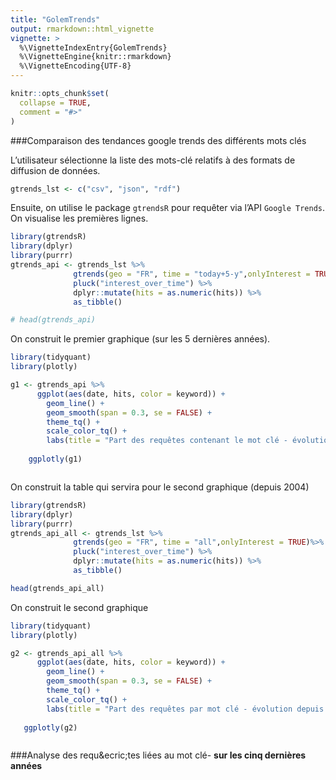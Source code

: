 ```yaml
---
title: "GolemTrends"
output: rmarkdown::html_vignette
vignette: >
  %\VignetteIndexEntry{GolemTrends}
  %\VignetteEngine{knitr::rmarkdown}
  %\VignetteEncoding{UTF-8}
---
```


```r
knitr::opts_chunk$set(
  collapse = TRUE,
  comment = "#>"
)
```


###Comparaison des tendances google trends des différents mots clés    


L'utilisateur s&eacute;lectionne la liste des mots-cl&eacute; relatifs &agrave; des formats de diffusion de donn&eacute;es.

```r
gtrends_lst <- c("csv", "json", "rdf")

```

Ensuite, on utilise le package `gtrendsR` pour requ&ecirc;ter via l'API `Google Trends`. On visualise les premi&egrave;res lignes.

```r
library(gtrendsR)
library(dplyr)
library(purrr)
gtrends_api <- gtrends_lst %>% 
              gtrends(geo = "FR", time = "today+5-y",onlyInterest = TRUE)%>% 
              pluck("interest_over_time") %>% 
              dplyr::mutate(hits = as.numeric(hits)) %>%
              as_tibble()

# head(gtrends_api)

```

On construit le premier graphique (sur les 5 derni&egrave;res ann&eacute;es).

```r

library(tidyquant)
library(plotly)

g1 <- gtrends_api %>% 
      ggplot(aes(date, hits, color = keyword)) +
        geom_line() +
        geom_smooth(span = 0.3, se = FALSE) +
        theme_tq() +
        scale_color_tq() +
        labs(title = "Part des requêtes contenant le mot clé - évolution sur cinq ans - France") 
    
    ggplotly(g1)



```

On construit la table qui servira pour le second graphique (depuis 2004)

```r
library(gtrendsR)
library(dplyr)
library(purrr)
gtrends_api_all <- gtrends_lst %>% 
              gtrends(geo = "FR", time = "all",onlyInterest = TRUE)%>% 
              pluck("interest_over_time") %>% 
              dplyr::mutate(hits = as.numeric(hits)) %>%
              as_tibble()

head(gtrends_api_all)

```

On construit le second graphique

```r

library(tidyquant)
library(plotly)

g2 <- gtrends_api_all %>% 
      ggplot(aes(date, hits, color = keyword)) +
        geom_line() +
        geom_smooth(span = 0.3, se = FALSE) +
        theme_tq() +
        scale_color_tq() +
        labs(title = "Part des requêtes par mot clé - évolution depuis 2004 - France") 
    
   ggplotly(g2)



```


###Analyse des requ&ecric;tes li&eacute;es au mot cl&eacute;- **sur les cinq derni&egrave;res ann&eacute;es**





